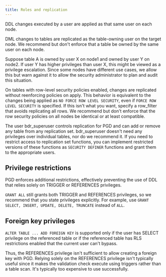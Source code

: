 ```yaml
---
title: Roles and replication
---
```


DDL changes executed by a user are applied as that same user on each node.

DML changes to tables are replicated as the table-owning user on the target node.
We recommend but don't enforce that a table be owned by the same user on each node.

Suppose table A is owned by user X on node1 and owned by user Y on node2. If user Y
has higher privileges than user X, this might be viewed as a privilege escalation.
Since some nodes have different use cases, we allow this but warn against it
to allow the security administrator to plan and audit this situation.

On tables with row-level security policies enabled, changes are replicated
without reenforcing policies on apply. This behavior is equivalent to the
changes being applied as `NO FORCE ROW LEVEL SECURITY`, even if `FORCE ROW LEVEL
SECURITY` is specified. If this isn't what you want, specify a row_filter that
avoids replicating all rows. We recommend but don't enforce that the row
security policies on all nodes be identical or at least compatible.

The user bdr_superuser controls replication for PGD and can add or remove any
table from any replication set. bdr_superuser doesn't need any privileges over
individual tables, nor do we recommend it. If you need to restrict access to
replication set functions, you can implement restricted versions of these
functions as `SECURITY DEFINER` functions and grant them to the appropriate
users.


## Privilege restrictions

PGD enforces additional restrictions, effectively preventing the use of DDL that
relies solely on TRIGGER or REFERENCES privileges.

`GRANT ALL` still grants both TRIGGER and REFERENCES privileges, so we recommend
that you state privileges explicitly. For example, use `GRANT SELECT, INSERT,
UPDATE, DELETE, TRUNCATE` instead of `ALL`.

## Foreign key privileges

`ALTER TABLE ... ADD FOREIGN KEY` is supported only if the user has SELECT
privilege on the referenced table or if the referenced table has RLS
restrictions enabled that the current user can't bypass.

Thus, the REFERENCES privilege isn't sufficient to allow creating a foreign key
with PGD. Relying solely on the REFERENCES privilege isn't typically useful
since it makes the validation check execute using triggers rather than a table
scan. It's typically too expensive to use successfully.


